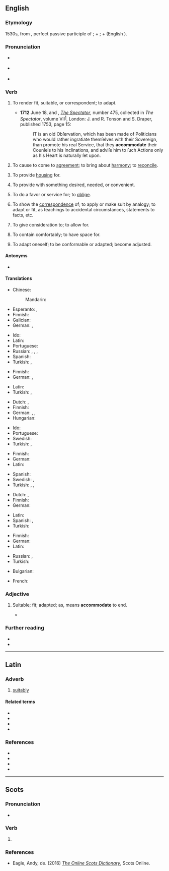 ==English==

===Etymology===
1530s, from {{der|en|la|accommodatus|accommodātus}}, perfect passive participle of {{m|la|accommodo|accommodō}}; {{m|la|ad}} + {{m|la|commodō||make fit, help}}; {{m|la|com}} + {{m|la|modus||measure, proportion}} (English {{m|en|mode}}).

===Pronunciation===
* {{a|UK}} {{IPA|/əˈkɒməˌdeɪt/|[əˈkʰɒməˌdeɪt]|lang=en}}
* {{a|US}} {{IPA|/əˈkɑməˌdeɪt/|[əˈkʰɑməˌdeɪt]|lang=en}}
* {{audio|en-us-accommodate.ogg|Audio (US)|lang=en}}

===Verb===
{{en-verb|accommodat}}

# {{lb|en|transitive|often|reflexive}} To render fit, suitable, or correspondent; to adapt.
#: {{syn|en|adapt|conform|adjust|arrange|suit}}
#: {{ux|en|to '''accommodate''' ourselves to circumstances}}
#* '''1712''' June 18, {{w|Joseph Addison}} and {{w|Richard Steele}}, ''[[w:The Spectator (1711)|The Spectator]]'', number 475, collected in ''The Spectator'', volume VII<sup>[https://books.google.com/books?id=n7VKAAAAcAAJ]</sup>, London: J. and R. Tonson and S. Draper, published 1753, page 15:
#*: IT is an old Obſervation, which has been made of Politicians who would rather ingratiate themſelves with their Sovereign, than promote his real Service, that they '''accommodate''' their Counſels to his Inclinations, and adviſe him to ſuch Actions only as his Heart is naturally ſet upon.
# {{lb|en|transitive}} To cause to come to [[agreement]]; to bring about [[harmony]]; to [[reconcile]].
#: {{syn|en|reconcile}}
#: {{ux|en|to '''accommodate''' differences}}
# {{lb|en|transitive}} To provide [[housing]] for.
#: {{ux|en|to '''accommodate''' an old friend for a week}}
# {{lb|en|transitive}} To provide with something desired, needed, or convenient.
#: {{ux|en|to '''accommodate''' a friend with a loan}}
# {{lb|en|transitive}} To do a favor or service for; to [[oblige]].
#: {{syn|en|oblige}}
# {{lb|en|transitive}} To show the [[correspondence]] of; to apply or make suit by analogy; to adapt or fit, as teachings to accidental circumstances, statements to facts, etc.
#: {{ux|en|to '''accommodate''' prophecy to events}}
# {{lb|en|transitive}} To give consideration to; to allow for.
# {{lb|en|transitive}} To contain comfortably; to have space for.
#: {{ux|en|This venue '''accommodates''' three hundred people.}}
# {{lb|en|intransitive|rare}} To adapt oneself; to be conformable or adapted; become adjusted.

====Antonyms====
* {{l|en|discommodate}} {{qualifier|obsolete}}

====Translations====
{{trans-top|to render fit or suitable}}
* Chinese:
*: Mandarin: {{t+|cmn|容纳|tr=róng nà|sc=Hani}}
* Esperanto: {{t+|eo|akomodi}}, {{t|eo|alfari}}
* Finnish: {{t+|fi|sopeuttaa}}
* Galician: {{t|gl|acomodar}}
* German: {{t+|de|machen}}, {{t|de|endigen}}
{{trans-mid}}
* Ido: {{t+|io|aptigar}}
* Latin: {{t|la|excipio}}
* Portuguese: {{t+|pt|acomodar}}
* Russian: {{t+|ru|приспоса́бливать|impf}}, {{t+|ru|приспосо́бить|pf}}, {{t+|ru|подгоня́ть|impf}}, {{t+|ru|подогна́ть|pf}}
* Spanish: {{t+|es|acomodar}}
* Turkish: {{t|tr|uyum sağlamak}}, {{t+|tr|düzenlemek}}
{{trans-bottom}}

{{trans-top|to bring into agreement}}
* Finnish: {{t+|fi|sovitella}}
* German: {{t|de|in Übereinstimmung bringen}}, {{t+|de|anpassen}}
{{trans-mid}}
* Latin: {{t|la|excipio}}
* Turkish: {{qualifier|law}} {{t-check|tr|[[birbirine]] [[uygun]] [[kılmak]]}} <!-- was "[[birbirine]] [[uygun]] [[kılmak]]" - assumed sum-of-parts; if an idiom, remove the wikilinks to the individual words. see [[User:Kephir/gadgets/xte#Translation_fixing]] -->, {{t+check|tr|uydurmak}}
{{trans-bottom}}

{{trans-top|to provide housing for}}
* Dutch: {{t+|nl|onderbrengen}}, {{t+|nl|herbergen}}
* Finnish: {{t+|fi|majoittaa}}
* German: {{t+|de|unterbringen}}, {{t+|de|beherbergen}}, {{t|de|einquartieren}}
* Hungarian: {{t+|hu|befogad}}
{{trans-mid}}
* Ido: {{t+|io|gastigar}}
* Portuguese: {{t+|pt|acomodar}}
* Swedish: {{t+|sv|hysa}}
* Turkish: {{t-check|tr|[[kalacak]] [[yer]] [[sağlamak]]}} <!-- was "[[kalacak]] [[yer]] [[sağlamak]]" - assumed sum-of-parts; if an idiom, remove the wikilinks to the individual words. see [[User:Kephir/gadgets/xte#Translation_fixing]] -->, {{t-check|tr|[[kalacak]] [[yer]] [[vermek]]}} <!-- was "[[kalacak]] [[yer]] [[vermek]]" - assumed sum-of-parts; if an idiom, remove the wikilinks to the individual words. see [[User:Kephir/gadgets/xte#Translation_fixing]] -->
{{trans-bottom}}

{{trans-top|to furnish with something desired}}
* Finnish: {{t+|fi|tarjota}}
* German: {{t+|de|einrichten}}
* Latin: {{t|la|excipio}}
{{trans-mid}}
* Spanish: {{t+|es|satisfacer}}
* Swedish: {{t+|sv|förse}}, {{t+|sv|tillgodose}}
* Turkish: {{t+|tr|düzenlemek}}, {{t+|tr|tanzim etmek}}, {{t+|tr|yerleştirmek}}
{{trans-bottom}}

{{trans-top|to adapt to fit}}
* Dutch: {{t+|nl|aanpassen}}, {{t+|nl|accommoderen}}
* Finnish: {{t+|fi|sopeutua}}
* German: {{t+|de|anpassen}}
{{trans-mid}}
* Latin: {{t|la|excipio}}
* Spanish: {{t+|es|acomodar}}, {{t+|es|adaptar}}
* Turkish: {{t+|tr|uydurmak}}
{{trans-bottom}}

{{trans-top|to adapt oneself}}
* Finnish: {{t+|fi|sopeutua}}
* German: {{t+|de|anpassen}}
* Latin: {{t|la|excipio}}
{{trans-mid}}
* Russian: {{t+|ru|приспоса́бливаться|impf}}, {{t+|ru|приспосо́биться|pf}}
* Turkish: {{t+|tr|alışmak}}
{{trans-bottom}}

{{checktrans-top}}
* Bulgarian: {{t+check|bg|приспособявам|sc=Cyrl}}
{{trans-mid}}
* French: {{t+check|fr|accommoder}}
{{trans-bottom}}

===Adjective===
{{en-adj}}

# {{lb|en|obsolete}} Suitable; fit; adapted; as, means '''accommodate''' to end.
#* {{quote-book|year=a. 1671|author={{w|John Tillotson}}|title=Sermons Preach’d Upon Several Occaſions|location=London|publisher=A.M.|page=181|pageurl=https://books.google.com/books?id=JQ371CT_CBwC&pg=PA181|passage=God did not primarily intend to appoint this way of Worſhip, and to impoſe it upon them as that which was moſt proper and agreeable to him ; but that he condeſcended to it, as moſt '''accommodate''' to their preſent ſtate and inclination.}}

===Further reading===
* {{R:OneLook}}
* {{R:Webster 1913}}
{{Webster 1913}}

----

==Latin==

===Adverb===
{{la-adv|accommodātē}}

# [[suitably]]

====Related terms====
* {{l|la|accommodatio|accommodātiō}}
* {{l|la|accommodatus|accommodātus}}
* {{l|la|accommodo|accommodō}}
* {{l|la|accommodus}}

===References===
* {{R:L&S}}
* {{R:Elementary Lewis}}
* {{R:Gaffiot}}
* {{R:M&A}}

----

==Scots==

===Pronunciation===
* {{IPA|[əˈkɔmədet]|lang=sco}}

===Verb===
{{sco-verb|accommodates|accommodatin|accomodatit|accommodat}}

# {{l|sco|accommodate}}

===References===
* Eagle, Andy, de. (2016) ''[http://scots-online.org/dictionary/index.asp The Online Scots Dictionary]'', Scots Online.